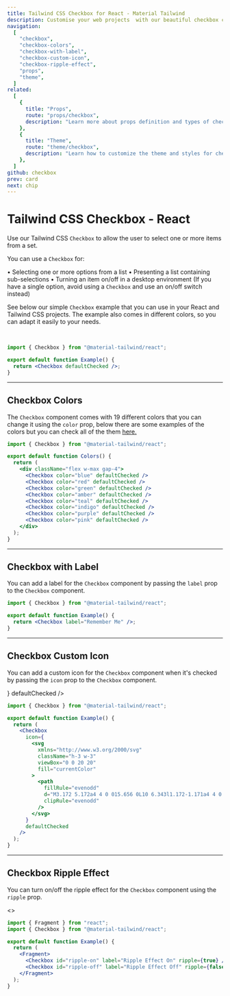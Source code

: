 ```yaml
---
title: Tailwind CSS Checkbox for React - Material Tailwind
description: Customise your web projects  with our beautiful checkbox component for Tailwind CSS and React using Material Design guidelines.
navigation:
  [
    "checkbox",
    "checkbox-colors",
    "checkbox-with-label",
    "checkbox-custom-icon",
    "checkbox-ripple-effect",
    "props",
    "theme",
  ]
related:
  [
    {
      title: "Props",
      route: "props/checkbox",
      description: "Learn more about props definition and types of checkbox component.",
    },
    {
      title: "Theme",
      route: "theme/checkbox",
      description: "Learn how to customize the theme and styles for checkbox component.",
    },
  ]
github: checkbox
prev: card
next: chip
---
```


# Tailwind CSS Checkbox - React

Use our Tailwind CSS <Code>Checkbox</Code> to allow the user to select one or more items from a set.

You can use a <Code>Checkbox</Code> for:

• Selecting one or more options from a list
• Presenting a list containing sub-selections
• Turning an item on/off in a desktop environment (If you have a single option, avoid using a <Code>Checkbox</Code> and use an on/off switch instead)

See below our simple <Code>Checkbox</Code> example that you can use in your React and Tailwind CSS projects. The example also comes in different colors, so you can adapt it easily to your needs.

<br />

<ComponentDemo id="checkbox">
  <Checkbox defaultChecked />
</ComponentDemo>

```jsx
import { Checkbox } from "@material-tailwind/react";

export default function Example() {
  return <Checkbox defaultChecked />;
}
```

---

## Checkbox Colors

The <Code>Checkbox</Code> component comes with 19 different colors that you can change it using the <Code>color</Code> prop, below there are some examples of the colors but you can check all of the them [here.](#props)

<ComponentDemo id="checkbox-colors">
  <div className="flex w-max gap-4">
    <Checkbox color="blue" defaultChecked />
    <Checkbox color="red" defaultChecked />
    <Checkbox color="green" defaultChecked />
    <Checkbox color="amber" defaultChecked />
    <Checkbox color="teal" defaultChecked />
    <Checkbox color="indigo" defaultChecked />
    <Checkbox color="purple" defaultChecked />
    <Checkbox color="pink" defaultChecked />
  </div>
</ComponentDemo>

```jsx
import { Checkbox } from "@material-tailwind/react";

export default function Colors() {
  return (
    <div className="flex w-max gap-4">
      <Checkbox color="blue" defaultChecked />
      <Checkbox color="red" defaultChecked />
      <Checkbox color="green" defaultChecked />
      <Checkbox color="amber" defaultChecked />
      <Checkbox color="teal" defaultChecked />
      <Checkbox color="indigo" defaultChecked />
      <Checkbox color="purple" defaultChecked />
      <Checkbox color="pink" defaultChecked />
    </div>
  );
}
```

---

## Checkbox with Label

You can add a label for the <Code>Checkbox</Code> component by passing the <Code>label</Code> prop to the <Code>Checkbox</Code> component.

<ComponentDemo id="checkbox-with-label">
  <Checkbox id="login" label="Remember Me" />
</ComponentDemo>

```jsx
import { Checkbox } from "@material-tailwind/react";

export default function Example() {
  return <Checkbox label="Remember Me" />;
}
```

---

## Checkbox Custom Icon

You can add a custom icon for the <Code>Checkbox</Code> component when it's checked by passing the <Code>icon</Code> prop to the <Code>Checkbox</Code> component.

<ComponentDemo id="checkbox-custom-icon">
  <Checkbox
    icon={
      <svg
        xmlns="http://www.w3.org/2000/svg"
        className="h-3 w-3"
        viewBox="0 0 20 20"
        fill="currentColor"
      >
        <path
          fillRule="evenodd"
          d="M3.172 5.172a4 4 0 015.656 0L10 6.343l1.172-1.171a4 4 0 115.656 5.656L10 17.657l-6.828-6.829a4 4 0 010-5.656z"
          clipRule="evenodd"
        />
      </svg>
    }
    defaultChecked
  />
</ComponentDemo>

```jsx
import { Checkbox } from "@material-tailwind/react";

export default function Example() {
  return (
    <Checkbox
      icon={
        <svg
          xmlns="http://www.w3.org/2000/svg"
          className="h-3 w-3"
          viewBox="0 0 20 20"
          fill="currentColor"
        >
          <path
            fillRule="evenodd"
            d="M3.172 5.172a4 4 0 015.656 0L10 6.343l1.172-1.171a4 4 0 115.656 5.656L10 17.657l-6.828-6.829a4 4 0 010-5.656z"
            clipRule="evenodd"
          />
        </svg>
      }
      defaultChecked
    />
  );
}
```

---

## Checkbox Ripple Effect

You can turn on/off the ripple effect for the <Code>Checkbox</Code> component using the <Code>ripple</Code> prop.

<ComponentDemo id="checkbox-ripple-effect">
  <>
    <Checkbox id="ripple-on" label="Ripple Effect On" />
    <Checkbox id="ripple-off" label="Ripple Effect Off" ripple={false} />
  </>
</ComponentDemo>

```jsx
import { Fragment } from "react";
import { Checkbox } from "@material-tailwind/react";

export default function Example() {
  return (
    <Fragment>
      <Checkbox id="ripple-on" label="Ripple Effect On" ripple={true} />
      <Checkbox id="ripple-off" label="Ripple Effect Off" ripple={false} />
    </Fragment>
  );
}
```

<span id="props" className="scroll-mt-48" />
<span id="theme" className="scroll-mt-48" />
